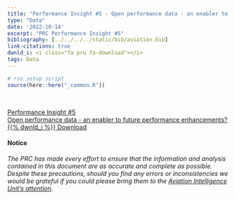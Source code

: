 ```yaml
---
title: "Performance Insight #5 - Open performance data - an enabler to future performance enhancements?"
type: "Data"
date: '2022-10-14'
excerpt: "PRC Performance Insight #5"
bibliography: [../../../../static/bib/aviation.bib]
link-citations: true
dwnld_i: <i class="fa pru fa-download"></i>
tags: Data
---
```

```r
# run setup script
source(here::here("_common.R"))
```
 
<br>
<div class="container">
<div class="row align-items-start">

<a href="https://www.eurocontrol.int/publication/performance-insight-5-open-performance-data" target="_blank" class="btn btn-info" role="button"> Performance Insight #5 <br>  Open performance data - an enabler to future performance enhancements? <br> {{% dwnld_i %}} Download </a>

#### Notice
*The PRC has made every effort to ensure that the information and analysis contained in this document are as accurate and 
complete as possible. Despite these precautions, should you find any errors or inconsistencies we would be grateful if you 
could please bring them to the [Aviation Intelligence Unit's attention](mailto:PRU-Support@eurocontrol.int).*

</div>
</div>
